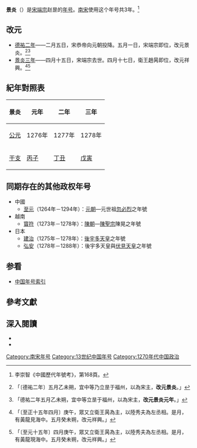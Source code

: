 {{Eranamebox|年号=景炎
|起讫时间= 1276年五月－1278年四月
|政权= [[南宋|南宋]]
|帝王= [[宋端宗|宋端宗]]赵昰
|历时= 3年
|timeline= <timeline>
ImageSize  = width:200 height:50
PlotArea   = width:180 height:30 left:10 bottom:20
TimeAxis   = orientation:horizontal
DateFormat = yyyy
Period     = from:1127 till:1279
AlignBars  = early
ScaleMajor = increment:152 start:1127
Colors =
  id:canvas value:rgb(1,1,0.85)
BackgroundColors = canvas:canvas
PlotData =
  width:15 color:black
  bar:era from:start till:end
  bar:era from:1276 till:1278 color:red
</timeline>
|说明= <span style="color: red">景炎</span>在'''南宋'''时期的位置。
}}
'''景炎'''（{{kj|1276年|五月|1278年|四月}}）是[[宋端宗|宋端宗]]赵昰的[[年号|年号]]。[[南宋|南宋]]使用这个年号共3年。<ref>李崇智《中國歷代年號考》，第168頁。</ref>

==改元==
*[[1276年|德祐二年]]——二月五日，宋恭帝向元朝投降。五月一日，宋端宗即位，改元景炎。<ref>{{cite wikisource|title=宋史本紀第四十七瀛國公 二王附|last=脫脫|wslink=zh:宋史/卷047}}「〔德祐二年〕五月乙未朔，宜中等乃立昰于福州，以為宋主，'''改元景炎'''。」</ref><ref>{{cite wikisource|title=宋會要輯稿禮五十四|last=徐松|wslink=zh:宋會要輯稿/卷078}}「德祐二年五月乙未朔，宜中等立昰于福州，以為宋主，'''改元景炎元年'''。」</ref>
*[[1278年|景炎三年]]——四月十五日，宋端宗去世。四月十七日，衛王趙昺即位，改元祥興。<ref name="宋史">{{cite wikisource|title=宋史本紀第四十七瀛國公 二王附|last=脫脫|wslink=zh:宋史/卷047}}「〔至正十五年四月〕庚午，眾又立衛王昺為主，以陸秀夫為左丞相。是月，有黃龍見海中。五月癸未朔，改元祥興。」</ref><ref>{{cite wikisource|title=宋會要輯稿禮五十四|last=徐松|wslink=zh:宋會要輯稿/卷078}}「〔至元十五年〕四月庚午，眾又立衛王昺為主，以陸秀夫為左丞相。是月，有黃龍現海中。五月癸未朔，改元祥興。」</ref>

==紀年對照表==
{| class="wikitable"  style="text-align:center;"
!景炎!!元年!!二年!!三年
|-
![[公元|公元]]
|1276年||1277年||1278年
|-
![[干支|干支]]
|[[丙子|丙子]]||[[丁丑|丁丑]]||[[戊寅|戊寅]]
|}

==同期存在的其他政权年号==
*中國
**[[至元_(元世祖)|至元]]（1264年－1294年）：[[元朝|元朝]]—元世祖[[忽必烈|忽必烈]]之年號
*越南
**[[寳符|寳符]]（1273年－1278年）：[[陳朝_(越南)|陳朝]]—[[陳聖宗|陳聖宗]]陳晃之年號
*日本
**[[建治|建治]]（1275年－1278年）：[[後宇多天皇|後宇多天皇]]之年號
**[[弘安|弘安]]（1278年－1288年）：後宇多天皇與[[伏見天皇|伏見天皇]]之年號

==参看==
*[[中国年号列表#南宋|中国年号索引]]

==參考文獻==
{{Reflist}}

==深入閱讀==
<div>
*{{Cite book|author=[[李崇智|李崇智]]|title=中國歷代年號考|format=|url=|date=2004年12月|publisher=中華書局|location=北京|id=ISBN 7101025129}}
*{{Cite book|author=[[鄧洪波|鄧洪波]]|title=東亞歷史年表|format=pdf|url=http://www.eastasia.ntu.edu.tw/chinese/05_a04.htm|date=2005年3月|publisher=國立臺灣大學東亞經典與文化研究計劃|location=臺北|id=ISBN 9789860005189|access-date=2021-11-21|archive-date=2007-08-25|archive-url=https://web.archive.org/web/20070825002742/http://www.eastasia.ntu.edu.tw/chinese/05_a04.htm|dead-url=yes}}
</div>

{{年号|[[德祐|德祐]]|[[中国年号索引|南宋年號]]|[[祥兴|祥兴]]}}
{{宋朝年號}}

[[Category:南宋年号|Category:南宋年号]]
[[Category:13世纪中国年号|Category:13世纪中国年号]]
[[Category:1270年代中国政治|Category:1270年代中国政治]]